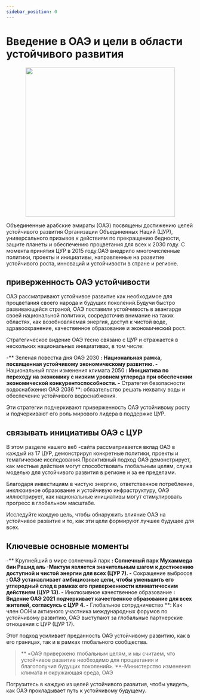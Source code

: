 ```yaml
---
sidebar_position: 0
---
```

# Введение в ОАЭ и цели в области устойчивого развития

<p align="center"><img src="https://upload.wikimedia.org/wikipedia/commons/thumb/c/cb/Flag_of_the_United_Arab_Emirates.svg/1200px-Flag_of_the_United_Arab_Emirates.svg.png" width="400"></img></p>

Объединенные арабские эмираты (ОАЭ) посвящены достижению целей устойчивого развития Организации Объединенных Наций (ЦУР), универсального призывов к действиям по прекращению бедности, защите планеты и обеспечению процветания для всех к 2030 году. С момента принятия ЦУР в 2015 году.ОАЭ внедрило многочисленные политики, проекты и инициативы, направленные на развитие устойчивого роста, инноваций и устойчивости в стране и регионе.

## приверженность ОАЭ устойчивости

ОАЭ рассматривают устойчивое развитие как необходимое для процветания своего народа и будущих поколений.Будучи быстро развивающейся страной, ОАЭ поставили устойчивость в авангарде своей национальной политики, сосредоточив внимание на таких областях, как возобновляемая энергия, доступ к чистой воде, здравоохранение, качественное образование и экономический рост.

Стратегическое видение ОАЭ тесно связано с ЦУР и отражается в нескольких национальных инициативах, в том числе:

-** Зеленая повестка дня ОАЭ 2030 **: Национальная рамка, посвященная устойчивому экономическому развитию.
-** Национальный план изменения климата 2050 **: Инициатива по переходу на экономику с низким уровнем углерода при обеспечении экономической конкурентоспособности.
-** Стратегия безопасности водоснабжения ОАЭ 2036 **: обязательство решать нехватку воды и обеспечение устойчивого водоснабжения.

Эти стратегии подчеркивают приверженность ОАЭ устойчивому росту и подчеркивают его роль мирового лидера в поддержке ЦУР.

## связывать инициативы ОАЭ с ЦУР

В этом разделе нашего веб -сайта рассматривается вклад ОАЭ в каждый из 17 ЦУР, демонстрируя конкретные политики, проекты и тематические исследования.Проактивный подход ОАЭ демонстрирует, как местные действия могут способствовать глобальным целям, служа моделью для устойчивого развития в регионе и за ее пределами.

Благодаря инвестициям в чистую энергию, ответственное потребление, инклюзивное образование и устойчивую инфраструктуру, ОАЭ иллюстрирует, как национальные инициативы могут стимулировать прогресс в глобальном масштабе.

Исследуйте каждую цель, чтобы обнаружить влияние ОАЭ на устойчивое развитие и то, как эти цели формируют лучшее будущее для всех.

## Ключевые основные моменты

-** Крупнейший в мире солнечный парк **: Солнечный парк Мухаммеда бин Рашид аль -Мактум является значительным шагом к достижению доступной и чистой энергии для всех (ЦУР 7).
-** Сокращение выбросов **: ОАЭ устанавливает амбициозные цели, чтобы уменьшить его углеродный след в рамках его приверженности климатическим действиям (ЦУР 13).
-** Инклюзивное качественное образование **: Видение ОАЭ 2021 подчеркивает качественное образование для всех жителей, согласуясь с ЦУР 4.
-** Глобальное сотрудничество **: Как член ООН и активного участника международных форумов по устойчивому развитию, ОАЭ выступают за глобальные партнерские отношения с ЦУР (ЦУР 17).

Этот подход усиливает преданность ОАЭ устойчивому развитию, как в его границах, так и в рамках глобального сообщества.

> ** «ОАЭ привержено глобальным целям, и мы считаем, что устойчивое развитие необходимо для процветания и благополучия будущих поколений». **-Министерство изменения климата и окружающая среда, ОАЭ

Погрузитесь в каждую из целей устойчивого развития, чтобы увидеть, как ОАЭ прокладывает путь к устойчивому будущему.